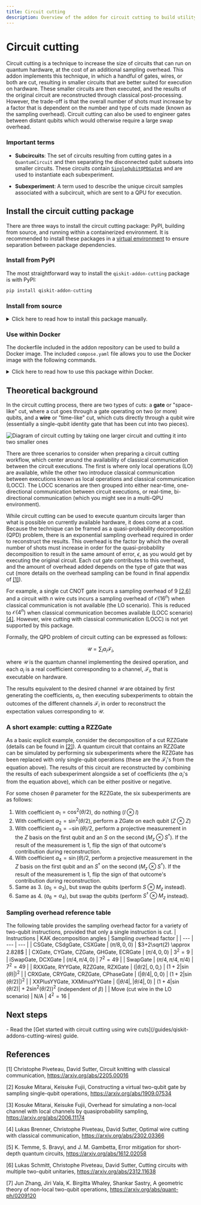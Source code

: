 ```yaml
---
title: Circuit cutting
description: Overview of the addon for circuit cutting to build utility-scale workloads
---
```


# Circuit cutting

Circuit cutting is a technique to increase the size of circuits that can run on quantum hardware, at the cost of an additional sampling overhead. This addon implements this technique, in which a handful of gates, wires, or both are cut, resulting in smaller circuits that are better suited for execution on hardware. These smaller circuits are then executed, and the results of the original circuit are reconstructed through classical post-processing. However, the trade-off is that the overall number of shots must increase by a factor that is dependent on the number and type of cuts made (known as the sampling overhead). Circuit cutting can also be used to engineer gates between distant qubits which would otherwise require a large swap overhead.

### Important terms

- **Subcircuits**: The set of circuits resulting from cutting gates in a `QuantumCircuit` and then separating the disconnected qubit subsets into smaller circuits. These circuits contain [`SingleQubitQPDGate`s](/api/qiskit-addon-cutting/qpd-single-qubit-qpd-gate) and are used to instantiate each subexperiment.

- **Subexperiment**: A term used to describe the unique circuit samples associated with a subcircuit, which are sent to a QPU for execution.

## Install the circuit cutting package

There are three ways to install the circuit cutting package: PyPI, building from source, and running within a containerized environment. It is recommended to install these packages in a [virtual environment](https://docs.python.org/3.10/tutorial/venv.html) to ensure separation between package dependencies.

### Install from PyPI

The most straightforward way to install the `qiskit-addon-cutting` package is with PyPI:
```bash
pip install qiskit-addon-cutting
```

### Install from source

<details>
<summary>
Click here to read how to install this package manually.
</summary>

To contribute to this package or to install it manually, first clone the repository:

```bash
git clone git@github.com:Qiskit/qiskit-addon-cutting.git
```
and install the package with `pip`. To run the tutorials found in the package repository, install the notebook dependencies as well. Install the `dev` dependencies if you plan on developing in the repository.
```bash
pip install tox notebook -e '.[notebook-dependencies,dev]'
```

</details>

### Use within Docker

The dockerfile included in the addon repository can be used to build a Docker image. The included `compose.yaml` file allows you to use the Docker image with the following commands.

<details>
<summary>
Click here to read how to use this package within Docker.
</summary>

```bash
git clone git@github.com:Qiskit/qiskit-addon-cutting.git
cd qiskit-addon-cutting
docker compose build
docker compose up
```
<Admonition type="note" title="Note">
    If you are using `podman` and `podman-compose` instead of `docker`, the commands are:
    ```bash
    podman machine start
    podman-compose --podman-pull-args short-name-mode="permissive" build
    podman-compose up
    ```
</Admonition>

Once the container is running, you should see a message similar to:
```
notebook_1  |     To access the server, open this file in a browser:
notebook_1  |         file:///home/$USERNAME/.local/share/jupyter/runtime/jpserver-7-open.html
notebook_1  |     Or copy and paste one of these URLs:
notebook_1  |         http://e4a04564eb39:8888/lab?token=00ed70b5342f79f0a970ee9821c271eeffaf760a7dcd36ec
notebook_1  |      or http://127.0.0.1:8888/lab?token=00ed70b5342f79f0a970ee9821c271eeffaf760a7dcd36ec
```

The *last* URL in this message will give you access to the Jupyter notebook interface. 

Additionally, the home directory includes a subdirectory named persistent-volume. All work you would like to save should be placed in this directory, as it is the only one that will be saved across different container runs.


</details>

## Theoretical background

In the circuit cutting process, there are two types of cuts: a **gate** or "space-like" cut, where a cut goes through a gate operating on two (or more) qubits, and a **wire** or "time-like" cut, which cuts directly through a qubit wire (essentially a single-qubit identity gate that has been cut into two pieces).

![Diagram of circuit cutting by taking one larger circuit and cutting it into two smaller ones](/images/guides/qiskit-addons/circuit-cutting-diagram.avif)

There are three scenarios to consider when preparing a circuit cutting workflow, which center around the availability of classical communication between the circuit executions. The first is where only local operations (LO) are available, while the other two introduce classical communication between executions known as local operations and classical communication (LOCC). The LOCC scenarios are then grouped into either near-time, one-directional communication between circuit executions, or real-time, bi-directional communication (which you might see in a multi-QPU environment).

While circuit cutting can be used to execute quantum circuits larger than what is possible on currently available hardware, it does come at a cost. Because the technique can be framed as a quasi-probability decomposition (QPD) problem, there is an exponential sampling overhead required in order to reconstruct the results. This overhead is the factor by which the overall number of shots must increase in order for the quasi-probability decomposition to result in the same amount of error, $\epsilon$, as you would get by executing the original circuit. Each cut gate contributes to this overhead, and the amount of overhead added depends on the type of gate that was cut (more details on the overhead sampling can be found in final appendix of [[1]](#references)).

For example, a single cut CNOT gate incurs a sampling overhead of 9 [[2,6]](#references) and a circuit with $n$ wire cuts incurs a sampling overhead of $\mathcal{O}(16^n)$ when classical communication is not available (the LO scenario). This is reduced to $\mathcal{O}(4^n)$ when classical communication becomes available (LOCC scenario) [[4]](#references). However, wire cutting with classical communication (LOCC) is not yet supported by this package.

Formally, the QPD problem of circuit cutting can be expressed as follows:

$$ \mathcal{U} = \sum_i a_i \mathcal{F}_i,$$

where $\mathcal{U}$ is the quantum channel implementing the desired operation, and each $a_i$ is a real coefficient corresponding to a channel, $\mathcal{F}_i$, that is executable on hardware.

The results equivalent to the desired channel $\mathcal{U}$ are obtained by first generating the coefficients, $a_i$, then executing subexperiments to obtain the outcomes of the different channels $\mathcal{F}_i$ in order to reconstruct the expectation values corresponding to $\mathcal{U}$.

### A short example: cutting a RZZGate

As a basic explicit example, consider the decomposition of a cut RZZGate (details can be found in [[2]](#references)). A quantum circuit that contains an RZZGate can be simulated by performing six subexperiments where the RZZGate has been replaced with only single-qubit operations (these are the $\mathcal{F}_i$'s from the equation above). The results of this circuit are reconstructed by combining the results of each subexperiment alongside a set of coefficients (the $a_i$'s from the equation above), which can be either positive or negative.

For some chosen $\theta$ parameter for the RZZGate, the six subexperiments are as follows:
1. With coefficient $a_1 = \cos^2(\theta/2)$, do nothing ($I\otimes I$)
1. With coefficient $a_2 = \sin^2(\theta/2)$, perform a ZGate on each qubit ($Z\otimes Z$)
1. With coefficient $a_3 = -\sin(\theta)/2$, perform a projective measurement in the $Z$ basis on the first qubit and an $S$ on the second ($M_z\otimes S^\dagger$). If the result of the measurement is $1$, flip the sign of that outcome's contribution during reconstruction.
1. With coefficient $a_4 = \sin(\theta)/2$, perform a projective measurement in the $Z$ basis on the first qubit and an $S^\dagger$ on the second ($M_z\otimes S^\dagger$). If the result of the measurement is 1, flip the sign of that outcome's contribution during reconstruction.
1. Same as 3. ($a_5=a_3$), but swap the qubits (perform $S\otimes M_z$ instead).
1. Same as 4. ($a_6=a_4$), but swap the qubits (perform $S^\dagger\otimes M_z$ instead).

### Sampling overhead reference table

The following table provides the sampling overhead factor for a variety of two-qubit instructions, provided that only a single instruction is cut.
| Instructions | KAK decomposition angles | Sampling overhead factor |
| --- | --- | --- |
| CSGate, CSdgGate, CSXGate | $\left(\pi/8, 0, 0\right)$ | $3+2\sqrt(2) \approx 2.828$ |
| CXGate, CYGate, CZGate, GHGate, ECRGate | $\left(\pi/4, 0, 0\right)$ | $3^2=9$ |
| iSwapGate, DCXGate | $\left(\pi/4, \pi/4, 0\right)$ | $7^2 = 49$ |
| SwapGate | $\left(\pi/4, \pi/4, \pi/4\right)$ | $7^2 = 49$ |
| RXXGate, RYYGate, RZZGate, RZXGate | $\left(\lvert\theta/2\rvert, 0, 0, \right)$ | $\left(1 + 2\lvert\sin(\theta)\rvert\right)^2$ |
| CRXGate, CRYGate, CRZGate, CPhaseGate | $\left(\lvert\theta/4\rvert, 0, 0\right)$ |  $\left(1 + 2\lvert\sin(\theta/2)\rvert\right)^2$ |
| XXPlusYYGate, XXMinusYYGate | $\left(\vert\theta/4\rvert, \lvert\theta/4\rvert, 0\right)$ | $\left(1 + 4\lvert\sin(\theta/2)\rvert + 2\sin^2(\theta/2)\right)^2$ (independent of $\beta$) |
| Move (cut wire in the LO scenario) | N/A | $4^2 = 16$ |

## Next steps

<Admonition type="tip" title="Recommendations"> 
    - Read the [Get started with circuit cutting using wire cuts](/guides/qiskit-addons-cutting-wires) guide.
</Admonition>


## References

[1] Christophe Piveteau, David Sutter, Circuit knitting with classical communication, https://arxiv.org/abs/2205.00016

[2] Kosuke Mitarai, Keisuke Fujii, Constructing a virtual two-qubit gate by sampling single-qubit operations, https://arxiv.org/abs/1909.07534

[3] Kosuke Mitarai, Keisuke Fujii, Overhead for simulating a non-local channel with local channels by quasiprobability sampling, https://arxiv.org/abs/2006.11174

[4] Lukas Brenner, Christophe Piveteau, David Sutter, Optimal wire cutting with classical communication, https://arxiv.org/abs/2302.03366

[5] K. Temme, S. Bravyi, and J. M. Gambetta, Error mitigation for short-depth quantum circuits, https://arxiv.org/abs/1612.02058

[6] Lukas Schmitt, Christophe Piveteau, David Sutter, Cutting circuits with multiple two-qubit unitaries, https://arxiv.org/abs/2312.11638

[7] Jun Zhang, Jiri Vala, K. Birgitta Whaley, Shankar Sastry, A geometric theory of non-local two-qubit operations, https://arxiv.org/abs/quant-ph/0209120